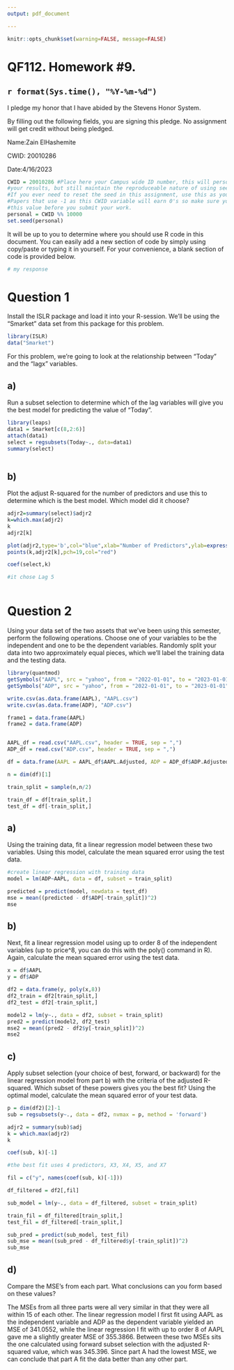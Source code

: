 ---
output: pdf_document

---

```{r global_options, include=FALSE}
knitr::opts_chunk$set(warning=FALSE, message=FALSE)
```



# QF112.  Homework #9.


## `r format(Sys.time(), "%Y-%m-%d")`

I pledge my honor that I have abided by the Stevens Honor System.

By filling out the following fields, you are signing this pledge.  No assignment will get credit without being pledged.

Name:Zain ElHashemite

CWID: 20010286

Date:4/16/2023




```{r}
CWID = 20010286 #Place here your Campus wide ID number, this will personalize
#your results, but still maintain the reproduceable nature of using seeds.
#If you ever need to reset the seed in this assignment, use this as your seed
#Papers that use -1 as this CWID variable will earn 0's so make sure you change
#this value before you submit your work.
personal = CWID %% 10000
set.seed(personal)
```

It will be up to you to determine where you should use R code in this document.  You can easily add a new section of code by simply using copy/paste or typing it in yourself.  For your convenience, a blank section of code is provided below.

```{r}
# my response
```

# Question 1 

Install the ISLR package and load it into your R-session.  We'll be using the "Smarket" data set from this package for this problem.
```{r}
library(ISLR)
data("Smarket")
```
For this problem, we're going to look at the relationship between "Today" and the "lagx" variables.  

## a)

Run a subset selection to determine which of the lag variables will give you the best model for predicting the value of "Today".  
```{r}
library(leaps)
data1 = Smarket[c(8,2:6)]
attach(data1)
select = regsubsets(Today~., data=data1)
summary(select)



```

## b)

Plot the adjust R-squared for the number of predictors and use this to determine which is the best model.  Which model did it choose?

```{r}

adjr2=summary(select)$adjr2
k=which.max(adjr2)
k
adjr2[k]

plot(adjr2,type='b',col="blue",xlab="Number of Predictors",ylab=expression("Adjusted R-squared"))
points(k,adjr2[k],pch=19,col="red")

coef(select,k)

#it chose Lag 5



```

# Question 2

Using your data set of the two assets that we've been using this semester, perform the following operations.  Choose one of your variables to be the independent and one to be the dependent variables.  Randomly split your data into two approximately equal pieces, which we'll label the training data and the testing data.
```{r}

library(quantmod)
getSymbols("AAPL", src = "yahoo", from = "2022-01-01", to = "2023-01-01")
getSymbols("ADP", src = "yahoo", from = "2022-01-01", to = "2023-01-01")

write.csv(as.data.frame(AAPL), "AAPL.csv")
write.csv(as.data.frame(ADP), "ADP.csv")

frame1 = data.frame(AAPL)
frame2 = data.frame(ADP)


AAPL_df = read.csv("AAPL.csv", header = TRUE, sep = ",")
ADP_df = read.csv("ADP.csv", header = TRUE, sep = ",")

df = data.frame(AAPL = AAPL_df$AAPL.Adjusted, ADP = ADP_df$ADP.Adjusted)

n = dim(df)[1]

train_split = sample(n,n/2)

train_df = df[train_split,]
test_df = df[-train_split,]
```
## a)

Using the training data, fit a linear regression model between these two variables.  Using this model, calculate the mean squared error using the test data.

```{r}
#create linear regression with training data
model = lm(ADP~AAPL, data = df, subset = train_split)

predicted = predict(model, newdata = test_df)
mse = mean((predicted - df$ADP[-train_split])^2)
mse

```


## b)

Next, fit a linear regression model using up to order 8 of the independent variables (up to price^8, you can do this with the poly() command in R).  Again, calculate the mean squared error using the test data.

```{r}
x = df$AAPL
y = df$ADP

df2 = data.frame(y, poly(x,8))
df2_train = df2[train_split,]
df2_test = df2[-train_split,]

model2 = lm(y~., data = df2, subset = train_split)
pred2 = predict(model2, df2_test)
mse2 = mean((pred2 - df2$y[-train_split])^2)
mse2

```

## c)

Apply subset selection (your choice of best, forward, or backward) for the linear regression model from part b) with the criteria of the adjusted R-squared.  Which subset of these powers gives you the best fit?  Using the optimal model, calculate the mean squared error of your test data.



```{r}

p = dim(df2)[2]-1
sub = regsubsets(y~., data = df2, nvmax = p, method = 'forward')

adjr2 = summary(sub)$adj
k = which.max(adjr2)
k

coef(sub, k)[-1]

#the best fit uses 4 predictors, X3, X4, X5, and X7

fil = c("y", names(coef(sub, k)[-1]))

df_filtered = df2[,fil]

sub_model = lm(y~., data = df_filtered, subset = train_split)

train_fil = df_filtered[train_split,]
test_fil = df_filtered[-train_split,]

sub_pred = predict(sub_model, test_fil)
sub_mse = mean((sub_pred - df_filtered$y[-train_split])^2)
sub_mse

```


## d)

Compare the MSE's from each part.  What conclusions can you form based on these values?

The MSEs from all three parts were all very similar in that they were all within 15 of each other. The linear regression model I first fit using AAPL as the independent variable and ADP as the dependent variable yielded an MSE of 341.0552, while the linear regression I fit with up to order 8 of AAPL gave me a slightly greater MSE of 355.3866. Between these two MSEs sits the one calculated using forward subset selection with the adjusted R-squared value, which was 345.396. Since part A had the lowest MSE, we can conclude that part A fit the data better than any other part.


